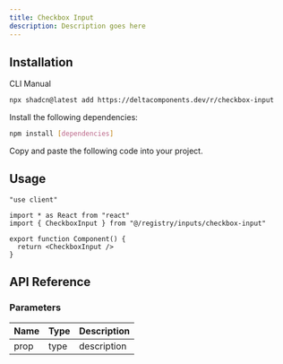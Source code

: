 ```yaml
---
title: Checkbox Input
description: Description goes here
---
```


<ComponentPreview name="checkbox-input-demo" />

## Installation

<Tabs defaultValue="cli">

<TabsList>
  <TabsTrigger value="cli">CLI</TabsTrigger>
  <TabsTrigger value="manual">Manual</TabsTrigger>
</TabsList>

<TabsContent value="cli">

```bash
npx shadcn@latest add https://deltacomponents.dev/r/checkbox-input
```

</TabsContent>

<TabsContent value="manual">

<Steps>

<Step>Install the following dependencies:</Step>

```bash
npm install [dependencies]
```

<Step>Copy and paste the following code into your project.</Step>

<ComponentSource name="checkbox-input" />

</Steps>

</TabsContent>

</Tabs>

## Usage

```tsx
"use client"

import * as React from "react"
import { CheckboxInput } from "@/registry/inputs/checkbox-input"

export function Component() {
  return <CheckboxInput />
}
```

## API Reference

### Parameters

| Name | Type | Description |
| ---- | ---- | ----------- |
| prop | type | description |
